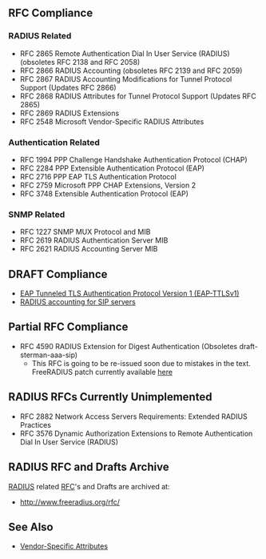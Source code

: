 ==RFC Compliance==

===RADIUS Related===

* RFC 2865 Remote Authentication Dial In User Service (RADIUS) (obsoletes RFC 2138 and RFC 2058)
* RFC 2866 RADIUS Accounting (obsoletes RFC 2139 and RFC 2059)
* RFC 2867 RADIUS Accounting Modifications for Tunnel Protocol Support (Updates RFC 2866)
* RFC 2868 RADIUS Attributes for Tunnel Protocol Support (Updates RFC 2865)
* RFC 2869 RADIUS Extensions
* RFC 2548 Microsoft Vendor-Specific RADIUS Attributes

===Authentication Related===

* RFC 1994 PPP Challenge Handshake Authentication Protocol (CHAP)
* RFC 2284 PPP Extensible Authentication Protocol (EAP)
* RFC 2716 PPP EAP TLS Authentication Protocol
* RFC 2759 Microsoft PPP CHAP Extensions, Version 2
* RFC 3748 Extensible Authentication Protocol (EAP)

===SNMP Related===

* RFC 1227 SNMP MUX Protocol and MIB
* RFC 2619 RADIUS Authentication Server MIB
* RFC 2621 RADIUS Accounting Server MIB

==DRAFT Compliance==

* [http://tools.ietf.org/wg/eap/draft-funk-eap-ttls-v1-01.txt  EAP Tunneled TLS Authentication Protocol Version 1 (EAP-TTLSv1)]
* [http://www.freeradius.org/rfc/draft-schulzrinne-sipping-radius-accounting-00.txt RADIUS accounting for SIP servers]

==Partial RFC Compliance==

* RFC 4590 RADIUS Extension for Digest Authentication (Obsoletes draft-sterman-aaa-sip)
** This RFC is going to be re-issued soon due to mistakes in the text. FreeRADIUS patch currently available [http://bugs.freeradius.org/show_bug.cgi?id=391 here]

==RADIUS RFCs Currently Unimplemented==

* RFC 2882 Network Access Servers Requirements: Extended RADIUS Practices
* RFC 3576 Dynamic Authorization Extensions to Remote Authentication Dial In User Service (RADIUS)

==RADIUS RFC and Drafts Archive==

[[RADIUS]] related [[RFC]]'s and Drafts are archived at:
* http://www.freeradius.org/rfc/

==See Also==

* [[Vendor-Specific Attributes]]
